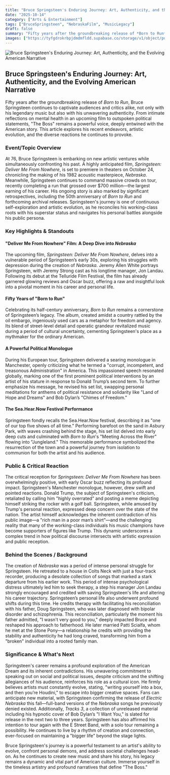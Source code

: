 ```yaml
---
title: "Bruce Springsteen's Enduring Journey: Art, Authenticity, and the Evolving American Narrative"
date: "2025-10-14"
category: ["Arts & Entertainment"]
tags: ["BruceSpringsteen", "NebraskaFilm", "MusicLegacy"]
draft: false
summary: "Fifty years after the groundbreaking release of *Born to Run*, Bruce Springsteen continues to captivate audiences and critics alike, not only with his legendary music but also with his unwavering authenticity. From intimate reflections on mental health in an upcoming film to outspoken political statements, \"The Boss\" remains a powerful voice, deeply entwined with the American story. This article explores his recent endeavors, artistic evolution, and the diverse reactions he continues to provoke."
images: ["https://tyfgdrokrbpjdmdmfldd.supabase.co/storage/v1/object/public/image/2025-10-14-12-05-04-336-04-00.jpg"]
---
```



![Bruce Springsteen's Enduring Journey: Art, Authenticity, and the Evolving American Narrative](https://tyfgdrokrbpjdmdmfldd.supabase.co/storage/v1/object/public/image/2025-10-14-12-05-04-336-04-00.jpg)

## Bruce Springsteen's Enduring Journey: Art, Authenticity, and the Evolving American Narrative

Fifty years after the groundbreaking release of *Born to Run*, Bruce Springsteen continues to captivate audiences and critics alike, not only with his legendary music but also with his unwavering authenticity. From intimate reflections on mental health in an upcoming film to outspoken political statements, "The Boss" remains a powerful voice, deeply entwined with the American story. This article explores his recent endeavors, artistic evolution, and the diverse reactions he continues to provoke.

### Event/Topic Overview

At 76, Bruce Springsteen is embarking on new artistic ventures while simultaneously confronting his past. A highly anticipated film, *Springsteen: Deliver Me From Nowhere*, is set to premiere in theaters on October 24, chronicling the making of his 1982 acoustic masterpiece, *Nebraska*. Meanwhile, Springsteen continues to command massive crowds on tour, recently completing a run that grossed over $700 million—the largest earning of his career. His ongoing story is also marked by significant retrospectives, including the 50th anniversary of *Born to Run* and forthcoming archival releases. Springsteen's journey is one of continuous self-exploration and artistic evolution, as he reconciles his working-class roots with his superstar status and navigates his personal battles alongside his public persona.

### Key Highlights & Standouts

#### "Deliver Me From Nowhere" Film: A Deep Dive into *Nebraska*

The upcoming film, *Springsteen: Deliver Me From Nowhere*, delves into a vulnerable period of Springsteen’s early 30s, exploring his struggles with depression during the creation of *Nebraska*. Jeremy Allen White portrays Springsteen, with Jeremy Strong cast as his longtime manager, Jon Landau. Following its debut at the Telluride Film Festival, the film has already garnered glowing reviews and Oscar buzz, offering a raw and insightful look into a pivotal moment in his career and personal life.

#### Fifty Years of "Born to Run"

Celebrating its half-century anniversary, *Born to Run* remains a cornerstone of Springsteen’s legacy. The album, created amidst a country rattled by the oil embargo, ingeniously used cars as a metaphor for freedom and agency. Its blend of street-level detail and operatic grandeur revitalized music during a period of cultural uncertainty, cementing Springsteen's place as a mythmaker for the ordinary American.

#### A Powerful Political Monologue

During his European tour, Springsteen delivered a searing monologue in Manchester, openly criticizing what he termed a "corrupt, incompetent, and treasonous Administration" in America. This impassioned speech resonated globally, marking one of the first prominent political interventions by an artist of his stature in response to Donald Trump’s second term. To further emphasize his message, he revised his set list, swapping personal meditations for anthems of political resistance and solidarity like "Land of Hope and Dreams" and Bob Dylan’s "Chimes of Freedom."

#### The Sea.Hear.Now Festival Performance

Springsteen fondly recalls the Sea.Hear.Now festival, describing it as "one of our top five shows of all time." Performing barefoot on the sand in Asbury Park, with waves crashing behind the stage, his set list delved into early deep cuts and culminated with *Born to Run*'s "Meeting Across the River" flowing into "Jungleland." This memorable performance symbolized the resurrection of the town and a powerful journey from isolation to communion for both the artist and his audience.

### Public & Critical Reaction

The critical reception for *Springsteen: Deliver Me From Nowhere* has been overwhelmingly positive, with early Oscar buzz reflecting its profound impact. Springsteen's Manchester monologue, however, drew swift and pointed reactions. Donald Trump, the subject of Springsteen's criticism, retaliated by calling him "highly overrated" and posting a meme depicting himself striking the rocker with a golf ball. Springsteen, while amused by Trump's personal reaction, expressed deep concern over the state of the nation. The artist himself acknowledges the inherent contradiction of his public image—a "rich man in a poor man’s shirt"—and the challenging reality that many of the working-class individuals his music champions have become supporters of figures like Trump. This dynamic underscores a complex trend in how political discourse intersects with artistic expression and public reception.

### Behind the Scenes / Background

The creation of *Nebraska* was a period of intense personal struggle for Springsteen. He retreated to a house in Colts Neck with just a four-track recorder, producing a desolate collection of songs that marked a stark departure from his earlier work. This period of intense psychological distress ultimately led him to seek therapy, a step his manager Jon Landau strongly encouraged and credited with saving Springsteen's life and altering his career trajectory. Springsteen’s personal life also underwent profound shifts during this time. He credits therapy with facilitating his reconciliation with his father, Doug Springsteen, who was later diagnosed with bipolar disorder and schizophrenia. This reconciliation, particularly the moment his father admitted, "I wasn't very good to you," deeply impacted Bruce and reshaped his approach to fatherhood. He later married Patti Scialfa, whom he met at the Stone Pony—a relationship he credits with providing the stability and authenticity he had long craved, transforming him from a "broken" individual into a rooted family man.

### Significance & What's Next

Springsteen's career remains a profound exploration of the American Dream and its inherent contradictions. His unwavering commitment to speaking out on social and political issues, despite criticism and the shifting allegiances of his audience, reinforces his role as a cultural icon. He firmly believes artists must constantly evolve, stating, "writing yourself into a box, and then you’re Houdini," to escape into bigger creative spaces. Fans can anticipate new material, with Springsteen confirming the release of *Electric Nebraska* this fall—full-band versions of the *Nebraska* songs he previously denied existed. Additionally, *Tracks 3*, a collection of unreleased material including his hypnotic cover of Bob Dylan’s "I Want You," is slated for release in the next two to three years. Springsteen has also affirmed his intention to tour again with the E Street Band, with a solo tour remaining a possibility. He continues to live by a rhythm of creation and connection, ever-focused on maintaining a "bigger life" beyond the stage lights.

Bruce Springsteen's journey is a powerful testament to an artist's ability to evolve, confront personal demons, and address societal challenges head-on. As he continues to create new music and share his story, his legacy remains a dynamic and vital part of American culture. Immerse yourself in the timeless artistry and profound narratives that define "The Boss."


